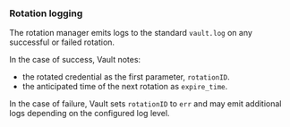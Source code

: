 ### Rotation logging

The rotation manager emits logs to the standard `vault.log` on any successful or
failed rotation.

In the case of success, Vault notes:

- the rotated credential as the first parameter, `rotationID`.
- the anticipated time of the next rotation as `expire_time`.

In the case of failure, Vault sets `rotationID` to `err` and may emit additional
logs depending on the configured log level.